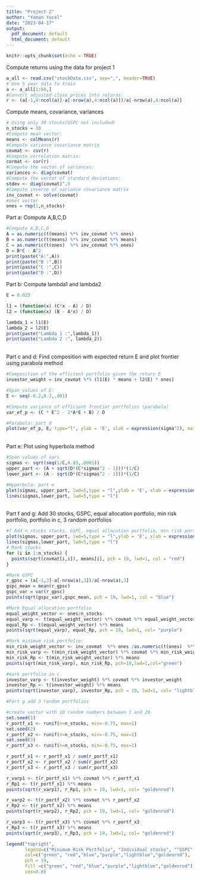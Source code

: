 ---
title: "Project 2"
author: "Yaman Yucel"
date: "2023-04-17"
output:
  pdf_document: default
  html_document: default
---

```{r setup, include=FALSE}
knitr::opts_chunk$set(echo = TRUE)
```

Compute returns using the data for project 1

```{r}
a_all <- read.csv("stockData.csv", sep=",", header=TRUE) 
# Use 5 year data to train 
a <- a_all[1:60,] 
#Convert adjusted close prices into returns:
r <- (a[-1,4:ncol(a)]-a[-nrow(a),4:ncol(a)])/a[-nrow(a),4:ncol(a)]
```
Compute means, covariance, variances
```{r}
# Using only 30 stocks(GSPC not included) 
n_stocks = 30 
#Compute mean vector:
means <- colMeans(r)
#Compute variance covariance matrix 
covmat <- cov(r)
#Compute correlation matrix: 
cormat <- cor(r)
#Compute the vector of variances: 
variances <- diag(covmat)
#Compute the vector of standard deviations: 
stdev <- diag(covmat)^.5
#Compute inverse of variance covariance matrix 
inv_covmat <- solve(covmat)
#ones vector 
ones = rep(1,n_stocks)
```
Part a: Compute A,B,C,D
```{r}

#Compute A,B,C,D
A = as.numeric(t(means) %*% inv_covmat %*% ones) 
B = as.numeric(t(means) %*% inv_covmat %*% means) 
C = as.numeric(t(ones)  %*% inv_covmat %*% ones) 
D = B*C - A^2
print(paste("A:",A))
print(paste("B :",B))
print(paste("C :",C))
print(paste("D :",D))
```
Part b: Compute lambda1 and lambda2  
```{r}
E = 0.025

l1 = (function(x) (C*x - A) / D) 
l2 = (function(x) (B - A*x) / D)

lambda_1 = l1(E) 
lambda_2 = l2(E)
print(paste("Lambda 1 :",lambda_1))
print(paste("Lambda 2 :", lambda_2))

```
<br>
Part c and d: Find composition with expected return E and plot frontier using parabola method
```{r}
#Composition of the efficient portfolio given the return E
investor_weight = inv_covmat %*% (l1(E) * means + l2(E) * ones) 

#Span values of E: 
E <- seq(-0.2,0.2,.001)

#Compute variance of efficient frontier portfolios (parabola) 
var_ef_p <- (C * E^2 - 2*A*E + B) / D

#Parabola: part d 
plot(var_ef_p, E, type="l", ylab = 'E', xlab = expression(sigma^2), main="Risk-Return Plot Parabola method") # Parabola
```
<br>
Part e: Plot using hyperbola method
```{r}
#Span values of vars 
sigmas <- sqrt(seq(1/C,0.03,.0001)) 
upper_part <- (A + sqrt(D*(C*sigmas^2 - 1)))*(1/C) 
lower_part <- (A - sqrt(D*(C*sigmas^2 - 1)))*(1/C) 

#Hyperbola: part e 
plot(sigmas, upper_part, lwd=5,type = "l",ylab = 'E', xlab = expression(sigma),ylim = c(-0.15,0.15),main="Risk-Return Plot Hyperbola method") 
lines(sigmas,lower_part, lwd=5,type = "l")
```
<br>
Part f and g: 
Add 30 stocks, GSPC, equal allocation portfolio, min risk portfolio, portfolio in c, 3 random portfolios
```{r}
#f Add n_stocks stocks, GSPC, equal allocation portfolio, min risk portfolio, portfolio in c
plot(sigmas, upper_part, lwd=5,type = "l",ylab = 'E', xlab = expression(sigma),ylim = c(-0.15,0.15),main="Risk-Return Plot Hyperbola method") 
lines(sigmas,lower_part, lwd=5,type = "l")
# Mark stocks
for (i in 1:n_stocks) {
  points(sqrt(covmat[i,i]), means[i], pch = 19, lwd=1, col = "red")
}

#Mark GSPC 
r_gpsc = (a[-1,3]-a[-nrow(a),3])/a[-nrow(a),3] 
gspc_mean = mean(r_gpsc) 
gspc_var = var(r_gpsc) 
points(sqrt(gspc_var),gspc_mean, pch = 19, lwd=1, col = "blue")

#Mark Equal allocation portfolio 
equal_weight_vector <- ones/n_stocks
equal_varp <- t(equal_weight_vector) %*% covmat %*% equal_weight_vector
equal_Rp <- t(equal_weight_vector) %*% means 
points(sqrt(equal_varp), equal_Rp, pch = 19, lwd=1, col= "purple")

#Mark minimum risk portfolio: 
min_risk_weight_vector <- inv_covmat  %*% ones /as.numeric(t(ones)  %*% inv_covmat  %*% ones) 
min_risk_varp <- t(min_risk_weight_vector) %*% covmat %*% min_risk_weight_vector 
min_risk_Rp <- t(min_risk_weight_vector) %*% means 
points(sqrt(min_risk_varp), min_risk_Rp, pch=19,lwd=1,col="green")

#mark portfolio in c 
investor_varp <- t(investor_weight) %*% covmat %*% investor_weight 
investor_Rp <- t(investor_weight) %*% means
points(sqrt(investor_varp), investor_Rp, pch = 19, lwd=1, col= "lightblue")

#Part g add 3 random portfolios

#create vector with 10 random numbers between 1 and 20 
set.seed(1) 
r_portf_x1 <- runif(n=n_stocks, min=-0.75, max=1) 
set.seed(2) 
r_portf_x2 <- runif(n=n_stocks, min=-0.75, max=1) 
set.seed(3) 
r_portf_x3 <- runif(n=n_stocks, min=-0.75, max=1)

r_portf_x1 <- r_portf_x1 / sum(r_portf_x1)
r_portf_x2 <- r_portf_x2 / sum(r_portf_x2)
r_portf_x3 <- r_portf_x3 / sum(r_portf_x3)

r_varp1 <- t(r_portf_x1) %*% covmat %*% r_portf_x1 
r_Rp1 <- t(r_portf_x1) %*% means 
points(sqrt(r_varp1), r_Rp1, pch = 19, lwd=1, col= "goldenrod")

r_varp2 <- t(r_portf_x2) %*% covmat %*% r_portf_x2 
r_Rp2 <- t(r_portf_x2) %*% means 
points(sqrt(r_varp2), r_Rp2, pch = 19, lwd=1, col= "goldenrod")

r_varp3 <- t(r_portf_x3) %*% covmat %*% r_portf_x3 
r_Rp3 <- t(r_portf_x3) %*% means 
points(sqrt(r_varp3), r_Rp3, pch = 19, lwd=1, col= "goldenrod")

legend("topright", 
       legend=c("Minimum Risk Portfolio", "Individual stocks", "^GSPC","Equal Allocation Portfolio", " Portfolio in part c","Random 3 portfolio"),
       col=c("green", "red","blue","purple","lightblue","goldenrod"),
       pch = 19,
       fill =c("green", "red","blue","purple","lightblue","goldenrod"),
       cex=0.8)

```
